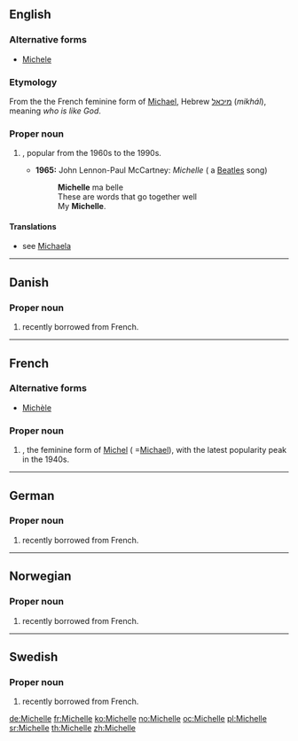 ==English==

===Alternative forms===
* [[Michele]]

===Etymology===
From the the French feminine form of [[Michael]], Hebrew [[מיכאל]] (''mikhál''), meaning ''who is like God''.

===Proper noun===
{{en-proper noun}}

# {{given name|female|from=Hebrew|}} , popular from the 1960s to the 1990s.
#* '''1965:''' John Lennon-Paul McCartney: ''Michelle'' ( a [[Beatles]] song)
#*: '''Michelle''' ma belle
#*: These are words that go together well
#*: My '''Michelle'''.

====Translations====
* see [[Michaela]]

----

==Danish==

===Proper noun===
{{head|da|proper noun}}

# {{given name|female|lang=da}} recently borrowed from French.

----

==French==

===Alternative forms===
* [[Michèle]]

===Proper noun===
{{fr-proper noun|f}}

# {{given name|female|lang=fr}}, the feminine form of [[Michel]] ( =[[Michael]]), with the latest popularity peak in the 1940s.

----

==German==

===Proper noun===
{{head|de|proper noun}}

# {{given name|female|lang=de}} recently borrowed from French.

----

==Norwegian==

===Proper noun===
{{head|no|proper noun}}

# {{given name|female|lang=no}} recently borrowed from French.

----

==Swedish==

===Proper noun===
{{head|sv|proper noun}}

# {{given name|female|lang=sv}} recently borrowed from French.

[[de:Michelle]]
[[fr:Michelle]]
[[ko:Michelle]]
[[no:Michelle]]
[[oc:Michelle]]
[[pl:Michelle]]
[[sr:Michelle]]
[[th:Michelle]]
[[zh:Michelle]]